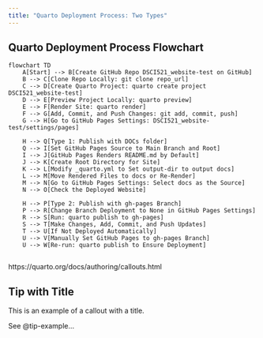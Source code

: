 ```yaml
---
title: "Quarto Deployment Process: Two Types"
---
```


## Quarto Deployment Process Flowchart 

```mermaid

flowchart TD
    A[Start] --> B[Create GitHub Repo DSCI521_website-test on GitHub]
    B --> C[Clone Repo Locally: git clone repo_url]
    C --> D[Create Quarto Project: quarto create project DSCI521_website-test]
    D --> E[Preview Project Locally: quarto preview]
    E --> F[Render Site: quarto render]
    F --> G[Add, Commit, and Push Changes: git add, commit, push]
    G --> H[Go to GitHub Pages Settings: DSCI521_website-test/settings/pages]

    H --> Q[Type 1: Publish with DOCs folder]
    Q --> I[Set GitHub Pages Source to Main Branch and Root]
    I --> J[GitHub Pages Renders README.md by Default]
    J --> K[Create Root Directory for Site]
    K --> L[Modify _quarto.yml to Set output-dir to output docs]
    L --> M[Move Rendered Files to docs or Re-Render]
    M --> N[Go to GitHub Pages Settings: Select docs as the Source]
    N --> O[Check the Deployed Website]

    H --> P[Type 2: Publish with gh-pages Branch]
    P --> R[Change Branch Deployment to None in GitHub Pages Settings]
    R --> S[Run: quarto publish to gh-pages]
    S --> T[Make Changes, Add, Commit, and Push Updates]
    T --> U[If Not Deployed Automatically]
    U --> V[Manually Set GitHub Pages to gh-pages Branch]
    U --> W[Re-run: quarto publish to Ensure Deployment]
  
```

https://quarto.org/docs/authoring/callouts.html

::: {#tip-example .callout-tip}
## Tip with Title

This is an example of a callout with a title.
:::


See @tip-example...